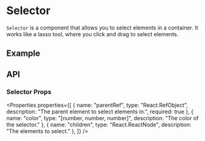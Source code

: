 
# Selector

`Selector` is a component that allows you to select elements in a container.
It works like a lasso tool, where you click and drag to select elements.

## Example

<Example name="Selector" />

## API

### Selector Props

<Properties properties={[
  { name: "parentRef", type: "React.RefObject<HTMLElement>", description: "The parent element to select elements in.", required: true },
  { name: "color", type: "[number, number, number]", description: "The color of the selector." },
  { name: "children", type: "React.ReactNode", description: "The elements to select." },
]} />